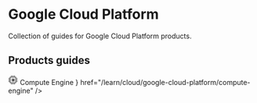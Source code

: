 
<style jsx global>{`
    .d-flex {display: flex;}
    .align-center {align-items: center;}
    .text-muted {color: #999;}
    .text-center {text-align: center;}
    .mt-5 {margin-top: 1.5rem;}
    .ml-1 {margin-left: 0.25rem;}
`}</style>

# Google Cloud Platform

Collection of guides for Google Cloud Platform products.

<div className="text-center mt-5">
  <h2 className="fs-24 text-muted">Products guides</h2>
</div>

<Cards>
    <Card title={
        <div className={'d-flex align-center'}>
            <svg fill="none" fillRule="evenodd" height="20" viewBox="0 0 32 32" width="20" preserveAspectRatio="xMidYMid meet" focusable="false"><path d="M1 9h4v3H1zm0 5h4v3H1zm0 5h4v3H1zM26 9h4v3h-4zm0 5h4v3h-4zm0 5h4v3h-4zM19 1h3v4h-3zm-5 0h3v4h-3zM9 1h3v4H9zm10 25h3v4h-3zm-5 0h3v4h-3zm-5 0h3v4H9z" fill="#616161"></path><path d="M5 5v21h21V5H5zm18 18H8V8h15v15z" fill="#757575"></path><path d="M11 11h9v9h-9z" fill="#757575"></path><path d="M20 20h-4.5v-4.5L20 11z" fill="#424242"></path><path d="M20 20h-9l4.5-4.5z" fill="#616161"></path></svg>
            <span className={'ml-1'}>Compute Engine</span>
        </div>
    } href="/learn/cloud/google-cloud-platform/compute-engine" />
</Cards>